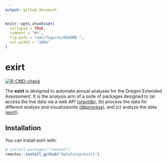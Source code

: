 ```yaml
---
output: github_document
---
```


<!-- README.md is generated from README.Rmd. Please edit that file -->

```r
knitr::opts_chunk$set(
  collapse = TRUE,
  comment = "#>",
  fig.path = "man/figures/README-",
  out.width = "100%"
)
```

# exirt

<!-- badges: start -->
[![R-CMD-check](https://github.com/UO-BRT/exirt/workflows/R-CMD-check/badge.svg)](https://github.com/UO-BRT/exirt/actions)
<!-- badges: end -->

The **exirt** is designed to automate annual analyses for the Oregon Extended 
Assessment. It is the analysis arm of a suite of packages designed to (a)
access the live data via a web API ([orextdb](https://github.com/UO-BRT/orextdb)),
(b) process the data for different analyes and visualizaionts 
([dbprocess](https://github.com/UO-BRT/dbprocess)), and (c) analyze the data
([exirt](https://github.com/UO-BRT/exirt)).

## Installation

You can install exirt with:

```r
# install.packages("remotes")
remotes::install_github("datalorax/exirt")
```

